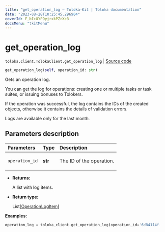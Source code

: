 ```yaml
---
title: "get_operation_log — Toloka-Kit | Toloka documentation"
date: "2023-08-28T10:25:45.296904"
coverId: F_bIcOYF9yjrxkPZrXc3
docsMenu: "tkitMenu"
---
```


# get_operation_log

`toloka.client.TolokaClient.get_operation_log` | [Source code](https://github.com/Toloka/toloka-kit/blob/v1.2.1/src/client/__init__.py#L3056)

```python
get_operation_log(self, operation_id: str)
```

Gets an operation log.

You can get the log for operations: creating one or multiple tasks or task suites, or issuing bonuses to Tolokers.

If the operation was successful, the log contains the IDs of the created objects, otherwise it contains the details of validation errors.

Logs are available only for the last month.

## Parameters description

| Parameters | Type | Description |
| :----------| :----| :-----------|
`operation_id`|**str**|<p>The ID of the operation.</p>

* **Returns:**

  A list with log items.

* **Return type:**

  List\[[OperationLogItem](/docs/toloka-kit/reference/toloka.client.operation_log.OperationLogItem)\]

**Examples:**

```python
operation_log = toloka_client.get_operation_log(operation_id='6d84114f-fcfc-473d-8249-1a4f3ea550eb')
```